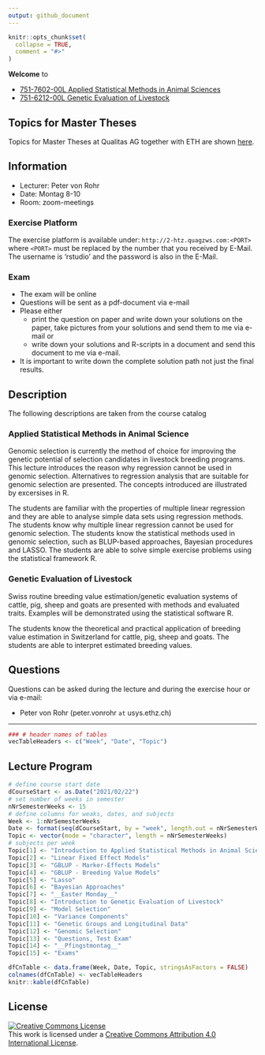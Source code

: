 ```yaml
---
output: github_document
---
```


<!-- README.md is generated from README.Rmd. Please edit that file -->

```r
knitr::opts_chunk$set(
  collapse = TRUE,
  comment = "#>"
)
```

__Welcome__ to 

- [751-7602-00L	Applied Statistical Methods in Animal Sciences](http://www.vorlesungsverzeichnis.ethz.ch/Vorlesungsverzeichnis/lerneinheit.view?lerneinheitId=150680&semkez=2021S&ansicht=KATALOGDATEN&lang=en)
- [751-6212-00L Genetic Evaluation of Livestock](http://www.vorlesungsverzeichnis.ethz.ch/Vorlesungsverzeichnis/lerneinheit.view?lerneinheitId=149394&semkez=2021S&ansicht=KATALOGDATEN&lang=en)


## Topics for Master Theses
Topics for Master Theses at Qualitas AG together with ETH are shown [here](https://charlotte-ngs.github.io/gelasmss2021/misc/MasterThesisTopics_SS2021.html).


## Information
- Lecturer: Peter von Rohr
- Date: Montag 8-10
- Room: zoom-meetings
    
### Exercise Platform
The exercise platform is available under: `http://2-htz.quagzws.com:<PORT>` where `<PORT>` must be replaced by the number that you received by E-Mail. The username is 'rstudio' and the password is also in the E-Mail.

### Exam
- The exam will be online
- Questions will be sent as a pdf-document via e-mail
- Please either 
    + print the question on paper and write down your solutions on the paper, take pictures from your solutions and send them to me via e-mail or
    + write down your solutions and R-scripts in a document and send this document to me via e-mail.
- It is important to write down the complete solution path not just the final results. 


## Description
The following descriptions are taken from the course catalog

### Applied Statistical Methods in Animal Science
Genomic selection is currently the method of choice for improving the genetic potential of selection candidates in livestock breeding programs. This lecture introduces the reason why regression cannot be used in genomic selection. Alternatives to regression analysis that are suitable for genomic selection are presented. The concepts introduced are illustrated by excersises in R.

The students are familiar with the properties of multiple linear regression and they are able to analyse simple data sets using regression methods. The students know why multiple linear regression cannot be used for genomic selection. The students know the statistical methods used in genomic selection, such as BLUP-based approaches, Bayesian procedures and LASSO. The students are able to solve simple exercise problems using the statistical framework R.

### Genetic Evaluation of Livestock
Swiss routine breeding value estimation/genetic evaluation systems of cattle, pig, sheep and goats are presented with methods and evaluated traits. Examples will be demonstrated using the statistical software R.

The students know the theoretical and practical application of breeding value estimation in Switzerland for cattle, pig, sheep and goats. The students are able to interpret estimated breeding values.


## Questions
Questions can be asked during the lecture and during the exercise hour or via e-mail: 

- Peter von Rohr (peter.vonrohr `at` usys.ethz.ch)

--------

```r
### # header names of tables
vecTableHeaders <- c("Week", "Date", "Topic")
```

## Lecture Program
```r
# define course start date
dCourseStart <- as.Date("2021/02/22")
# set number of weeks in semester
nNrSemesterWeeks <- 15
# define columns for weaks, dates, and subjects
Week <- 1:nNrSemesterWeeks
Date <- format(seq(dCourseStart, by = "week", length.out = nNrSemesterWeeks), "%d.%m")
Topic <- vector(mode = "character", length = nNrSemesterWeeks)
# subjects per week
Topic[1] <- "Introduction to Applied Statistical Methods in Animal Science"
Topic[2] <- "Linear Fixed Effect Models"
Topic[3] <- "GBLUP - Marker-Effects Models"
Topic[4] <- "GBLUP - Breeding Value Models"
Topic[5] <- "Lasso"
Topic[6] <- "Bayesian Approaches"
Topic[7] <- "__Easter Monday__"
Topic[8] <- "Introduction to Genetic Evaluation of Livestock"
Topic[9] <- "Model Selection"
Topic[10] <- "Variance Components"
Topic[11] <- "Genetic Groups and Longitudinal Data"
Topic[12] <- "Genomic Selection"
Topic[13] <- "Questions, Test Exam"
Topic[14] <- "__Pfingstmontag__"
Topic[15] <- "Exams" 

dfCnTable <- data.frame(Week, Date, Topic, stringsAsFactors = FALSE)
colnames(dfCnTable) <- vecTableHeaders
knitr::kable(dfCnTable)
```


## License

<a rel="license" href="http://creativecommons.org/licenses/by/4.0/"><img alt="Creative Commons License" style="border-width:0" src="https://i.creativecommons.org/l/by/4.0/88x31.png" /></a><br />This work is licensed under a <a rel="license" href="http://creativecommons.org/licenses/by/4.0/">Creative Commons Attribution 4.0 International License</a>.
